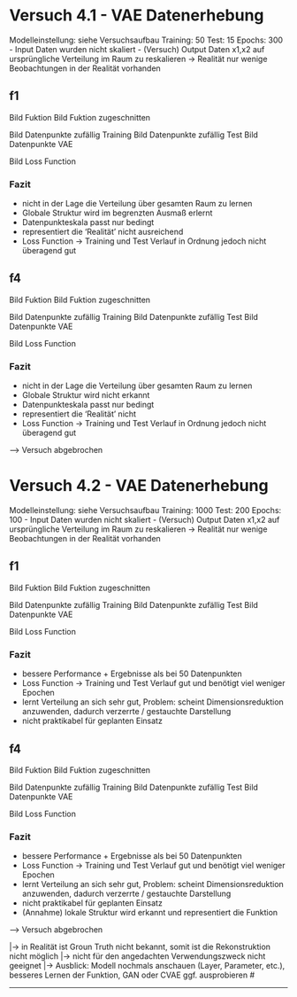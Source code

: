 # Versuch 4.1 - VAE Datenerhebung
Modelleinstellung: siehe Versuchsaufbau
Training: 50
Test: 15
Epochs: 300
- Input Daten wurden nicht skaliert
- (Versuch) Output Daten x1,x2 auf ursprüngliche Verteilung im Raum zu reskalieren
-> Realität nur wenige Beobachtungen in der Realität vorhanden

## f1
Bild Fuktion
Bild Fuktion zugeschnitten

Bild Datenpunkte zufällig Training
Bild Datenpunkte zufällig Test
Bild Datenpunkte VAE

Bild Loss Function

### Fazit
- nicht in der Lage die Verteilung über gesamten Raum zu lernen
- Globale Struktur wird im begrenzten Ausmaß erlernt
- Datenpunkteskala passt nur bedingt
- representiert die 'Realität' nicht ausreichend
- Loss Function -> Training und Test Verlauf in Ordnung jedoch nicht überagend gut





## f4
Bild Fuktion
Bild Fuktion zugeschnitten

Bild Datenpunkte zufällig Training
Bild Datenpunkte zufällig Test
Bild Datenpunkte VAE

Bild Loss Function

### Fazit
- nicht in der Lage die Verteilung über gesamten Raum zu lernen
- Globale Struktur wird nicht erkannt
- Datenpunkteskala passt nur bedingt
- representiert die 'Realität' nicht 
- Loss Function -> Training und Test Verlauf in Ordnung jedoch nicht überagend gut



---> Versuch abgebrochen


# Versuch 4.2 - VAE Datenerhebung
Modelleinstellung: siehe Versuchsaufbau
Training: 1000
Test: 200
Epochs: 100
- Input Daten wurden nicht skaliert
- (Versuch) Output Daten x1,x2 auf ursprüngliche Verteilung im Raum zu reskalieren
-> Realität nur wenige Beobachtungen in der Realität vorhanden

## f1
Bild Fuktion
Bild Fuktion zugeschnitten

Bild Datenpunkte zufällig Training
Bild Datenpunkte zufällig Test
Bild Datenpunkte VAE

Bild Loss Function

### Fazit
- bessere Performance + Ergebnisse als bei 50 Datenpunkten
- Loss Function -> Training und Test Verlauf gut und benötigt viel weniger Epochen
- lernt Verteilung an sich sehr gut, Problem: scheint Dimensionsreduktion anzuwenden, dadurch verzerrte / gestauchte Darstellung
- nicht praktikabel für geplanten Einsatz



## f4
Bild Fuktion
Bild Fuktion zugeschnitten

Bild Datenpunkte zufällig Training
Bild Datenpunkte zufällig Test
Bild Datenpunkte VAE

Bild Loss Function

### Fazit
- bessere Performance + Ergebnisse als bei 50 Datenpunkten
- Loss Function -> Training und Test Verlauf gut und benötigt viel weniger Epochen
- lernt Verteilung an sich sehr gut, Problem: scheint Dimensionsreduktion anzuwenden, dadurch verzerrte / gestauchte Darstellung
- nicht praktikabel für geplanten Einsatz
- (Annahme) lokale Struktur wird erkannt und representiert die Funktion

---> Versuch abgebrochen


|-> in Realität ist Groun Truth nicht bekannt, somit ist die Rekonstruktion nicht möglich
|-> nicht für den angedachten Verwendungszweck nicht geeignet
|-> Ausblick: Modell nochmals anschauen (Layer, Parameter, etc.), besseres Lernen der Funktion, GAN oder CVAE ggf. ausprobieren #

------------------------------------------------------------------------


